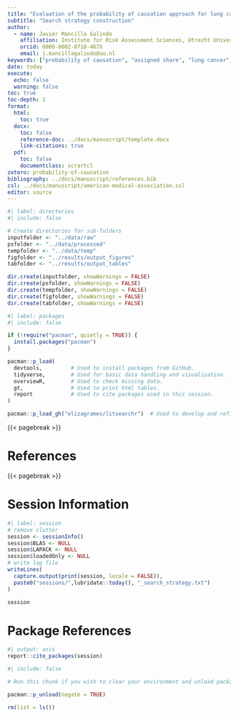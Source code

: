```yaml
---
title: "Evaluation of the probability of causation approach for lung cancer: Scoping review"
subtitle: "Search strategy construction"
author: 
  - name: Javier Mancilla Galindo
    affiliation: Institute for Risk Assessment Sciences, Utrecht University, Utrecht, The Netherlands
    orcid: 0000-0002-0718-467X
    email: j.mancillagalindo@uu.nl
keywords: ["probability of causation", "assigned share", "lung cancer", "causality", "scoping review"]
date: today
execute: 
  echo: false
  warning: false
toc: true
toc-depth: 1
format:
  html:
    toc: true
  docx:
    toc: false
    reference-doc: ../docs/manuscript/template.docx
    link-citations: true
  pdf:
    toc: false
    documentclass: scrartcl
zotero: probability-of-causation
bibliography: ../docs/manuscript/references.bib
csl: ../docs/manuscript/american-medical-association.csl
editor: source
---
```


```r
#| label: directories
#| include: false

# Create directories for sub-folders  
inputfolder <- "../data/raw"
psfolder <- "../data/processed"
tempfolder <- "../data/temp"
figfolder <- "../results/output_figures"
tabfolder <- "../results/output_tables"

dir.create(inputfolder, showWarnings = FALSE)
dir.create(psfolder, showWarnings = FALSE)
dir.create(tempfolder, showWarnings = FALSE)
dir.create(figfolder, showWarnings = FALSE)
dir.create(tabfolder, showWarnings = FALSE)
```

```r
#| label: packages
#| include: false 

if (!require("pacman", quietly = TRUE)) {
  install.packages("pacman")
}

pacman::p_load(
  devtools,         # Used to install packages from GitHub.
  tidyverse,        # Used for basic data handling and visualization.
  overviewR,        # Used to check missing data.
  gt,               # Used to print html tables.  
  report            # Used to cite packages used in this session.   
)

pacman::p_load_gh("elizagrames/litsearchr")  # Used to develop and refine search strategy 

```



{{< pagebreak >}}

# References

::: {#refs}
:::

{{< pagebreak >}}

# Session Information

```r
#| label: session
# remove clutter
session <- sessionInfo()
session$BLAS <- NULL
session$LAPACK <- NULL
session$loadedOnly <- NULL
# write log file
writeLines(
  capture.output(print(session, locale = FALSE)),
  paste0("sessions/",lubridate::today(), "_search_strategy.txt")
)                                   

session
```

# Package References

```r
#| output: asis
report::cite_packages(session)
```

```r
#| include: false

# Run this chunk if you wish to clear your environment and unload packages.

pacman::p_unload(negate = TRUE)

rm(list = ls())
```
